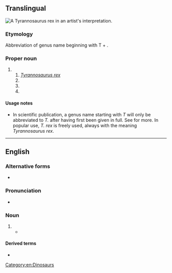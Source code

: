 {{also|T-Rex|T-rex|T. Rex}}
==Translingual==
[[File:Rjpalmer tyrannosaurusrex (white background).jpg|thumb|A ''Tyrannosaurus rex'' in an artist's interpretation.]]
{{wikipedia}}
{{wikispecies|Tyrannosaurus rex}}
{{wikispecies|Tachyoryctes rex}}
{{wikispecies|Tyrannasorus rex}}
{{wikispecies|Tyrannobdella rex}}

===Etymology===
Abbreviation of genus name beginning with T + {{der|mul|la|rex||king}}.

===Proper noun===
{{taxoninfl|head=[[T.]] {{epinew|rex||la}}|i=1|g=m}}

# {{speciesabbrev|T|rex||la}}
## ''[[Tyrannosaurus rex]]''
## {{taxlink|Tachyoryctes rex|species|noshow=1}}
## {{taxlink|Tyrannasorus rex|species|noshow=1}}
## {{taxlink|Tyrannobdella rex|species|noshow=1}}

====Usage notes====
* In scientific publication, a genus name starting with ''T'' will only be abbreviated to ''T.'' after having first been given in full. See {{WSpepisearch|T._rex|T. rex}} for more. In popular use, ''T. rex'' is freely used, always with the meaning ''Tyrannosaurus rex''.

----

==English==

===Alternative forms===
* {{alter|en|T. Rex|T-rex|T-Rex||informal, nonstandard}}

===Pronunciation===
* {{IPA|en|/ˈtiː ɹɛks/}}

===Noun===
{{en-noun}}

# {{abbreviation of|en|Tyrannosaurus rex}}
#* {{quote-journal|en|date=2021-02-25|author=Cara Giaimo|title=The Outsized Influence of Teen T. Rex and Other Young Dinosaurs|journal={{w|The New York Times}}|url=https://www.nytimes.com/2021/02/25/science/tyrannosaurus-teenagers-dinosaurs.html|passage=Juvenile '''T. rexes''' were light and agile before they leveled up into the adults we’re more familiar with. (The physical discrepancies between younger and older '''T. rexes''' can be so vast that experts have argued over whether certain specimens are different species altogether, rather than different ages.)}}

====Derived terms====
* {{l|en|Rexy}}

[[Category:en:Dinosaurs]]